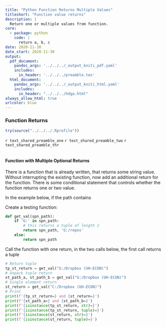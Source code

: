 ```yaml
---
title: "Python Function Returns Multiple Values"
titleshort: "Function value returns"
description: |
  Return one or multiple values from function.
core:
  - package: python
    code: |
      return a, b, c
date: 2020-11-30
date_start: 2020-11-30
output:
  pdf_document:
    pandoc_args: '../../../_output_kniti_pdf.yaml'
    includes:
      in_header: '../../../preamble.tex'
  html_document:
    pandoc_args: '../../../_output_kniti_html.yaml'
    includes:
      in_header: "../../../hdga.html"
always_allow_html: true
urlcolor: blue
---
```


### Function Returns

```r
try(source("../../../.Rprofile"))
```

`r text_shared_preamble_one`
`r text_shared_preamble_two`
`r text_shared_preamble_thr`

```python
```

#### Function with Multiple Optional Returns

There is a function that is already written, that returns some string value. Without interrupting the existing function, now add an additional return for the function. There is some conditional statement that controls whether the function returns one or two value.

In the example below, if the path contains

Create a testing function:

```python
def get_val(spn_path):
    if 'G:' in spn_path:
        # this returns a tuple of length 2
        return spn_path, 'G:/repos' 
    else:
        return spn_path 
```

Call the function with one return, in the two calls below, the first call returns a tuple

```python
# Return tuple
tp_st_return = get_val("G:/Dropbox (UH-ECON)")
# Unpack tuple return
st_path_a, st_path_b = get_val("G:/Dropbox (UH-ECON)")
# Single element return
st_return = get_val("C:/Dropbox (UH-ECON)")
# Print
print(f'{tp_st_return=} and {st_return=}')
print(f'{st_path_a=} and {st_path_b=}')
print(f'{isinstance(tp_st_return, str)=}')
print(f'{isinstance(tp_st_return, tuple)=}')
print(f'{isinstance(st_return, str)=}')
print(f'{isinstance(st_return, tuple)=}')
```
